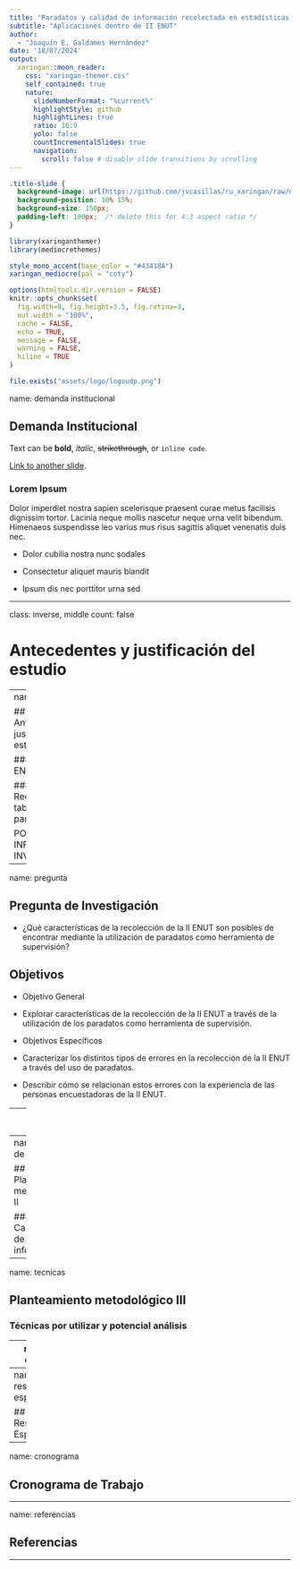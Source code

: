 ```yaml
---
title: "Paradatos y calidad de información recolectada en estadísticas oficiales:"
subtitle: "Aplicaciones dentro de II ENUT"  
author: 
  - "Joaquín E. Galdames Hernández"
date: '18/07/2024'
output:
  xaringan::moon_reader:
    css: "xaringan-themer.css"
    self_contained: true
    nature:
      slideNumberFormat: "%current%"
      highlightStyle: github
      highlightLines: true
      ratio: 16:9
      yolo: false
      countIncrementalSlides: true
      navigation:
        scroll: false # disable slide transitions by scrolling
---
```

```css
.title-slide {
  background-image: url(https://github.com/jvcasillas/ru_xaringan/raw/master/img/logo/ru_new.png);
  background-position: 10% 15%;
  background-size: 150px;
  padding-left: 100px;  /* delete this for 4:3 aspect ratio */
}
```

```r
library(xaringanthemer)
library(mediocrethemes)

style_mono_accent(base_color = "#43418A")
xaringan_mediocre(pal = "coty")
```

```r
options(htmltools.dir.version = FALSE)
knitr::opts_chunk$set(
  fig.width=9, fig.height=3.5, fig.retina=3,
  out.width = "100%",
  cache = FALSE,
  echo = TRUE,
  message = FALSE, 
  warning = FALSE,
  hiline = TRUE
)
```


```r
file.exists("assets/logo/logoudp.png")
```

name: demanda institucional

## Demanda Institucional

Text can be **bold**, _italic_, ~~strikethrough~~, or `inline code`.

[Link to another slide](#colors).

### Lorem Ipsum

Dolor imperdiet nostra sapien scelerisque praesent curae metus facilisis dignissim tortor. 
Lacinia neque mollis nascetur neque urna velit bibendum. 
Himenaeos suspendisse leo varius mus risus sagittis aliquet venenatis duis nec.

- Dolor cubilia nostra nunc sodales

- Consectetur aliquet mauris blandit

- Ipsum dis nec porttitor urna sed

---

class: inverse, middle
count: false

# Antecedentes y justificación del estudio


---
name: justi

## Antecedentes y justificación del estudio

### ¿Qué es la ENUT?

### Recolección en tablet y paradatos

PONER ACÁ INFO SOBRE LA INVESTIGACIÓN

---

name: pregunta

## Pregunta de Investigación

- ¿Qué características de la recolección de la II ENUT son posibles de encontrar mediante la utilización de paradatos como herramienta de supervisión?

## Objetivos

- Objetivo General

 - Explorar características de la recolección de la II ENUT a través de la utilización de los paradatos como herramienta de supervisión.

- Objetivos Específicos

 - Caracterizar los distintos tipos de errores en la recolección de la II ENUT a través del uso de paradatos.
 - Describir cómo se relacionan estos errores con la experiencia de las personas encuestadoras de la II ENUT. 

---
name: enfoque

## Planteamiento metodológico I

### Enfoque y alcance del estudio

---
name: fuente de info

## Planteamiento metodológico II

### Características de la fuente de información

---
name: tecnicas

## Planteamiento metodológico III

### Técnicas por utilizar y potencial análisis

---
name: opera

## Planteamiento metodológico IV

### Operacionalización tentativa

---
name: resultados esperados

## Resultados Esperados

---
name: cronograma

## Cronograma de Trabajo

---

name: referencias

## Referencias

---

